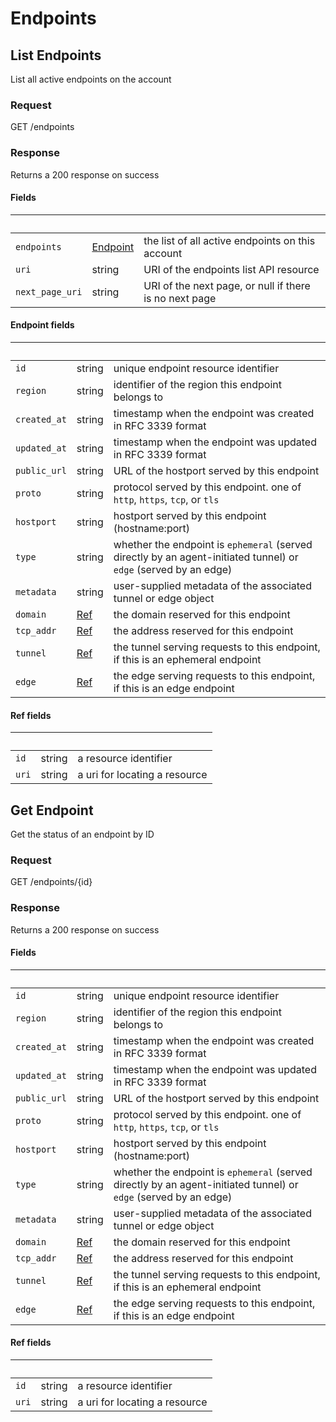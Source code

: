 
# Endpoints

## List Endpoints

List all active endpoints on the account

### Request

GET /endpoints

<EndpointsListRequest />

### Response

Returns a 200 response on success

<EndpointsListResponse />

#### Fields

| &nbsp;          | &nbsp;                       | &nbsp;                                                 |
| --------------- | ---------------------------- | ------------------------------------------------------ |
| `endpoints`     | [Endpoint](#endpoint-fields) | the list of all active endpoints on this account       |
| `uri`           | string                       | URI of the endpoints list API resource                 |
| `next_page_uri` | string                       | URI of the next page, or null if there is no next page |

#### Endpoint fields

| &nbsp;       | &nbsp;             | &nbsp;                                                                                                           |
| ------------ | ------------------ | ---------------------------------------------------------------------------------------------------------------- |
| `id`         | string             | unique endpoint resource identifier                                                                              |
| `region`     | string             | identifier of the region this endpoint belongs to                                                                |
| `created_at` | string             | timestamp when the endpoint was created in RFC 3339 format                                                       |
| `updated_at` | string             | timestamp when the endpoint was updated in RFC 3339 format                                                       |
| `public_url` | string             | URL of the hostport served by this endpoint                                                                      |
| `proto`      | string             | protocol served by this endpoint. one of `http`, `https`, `tcp`, or `tls`                                        |
| `hostport`   | string             | hostport served by this endpoint (hostname:port)                                                                 |
| `type`       | string             | whether the endpoint is `ephemeral` (served directly by an agent-initiated tunnel) or `edge` (served by an edge) |
| `metadata`   | string             | user-supplied metadata of the associated tunnel or edge object                                                   |
| `domain`     | [Ref](#ref-fields) | the domain reserved for this endpoint                                                                            |
| `tcp_addr`   | [Ref](#ref-fields) | the address reserved for this endpoint                                                                           |
| `tunnel`     | [Ref](#ref-fields) | the tunnel serving requests to this endpoint, if this is an ephemeral endpoint                                   |
| `edge`       | [Ref](#ref-fields) | the edge serving requests to this endpoint, if this is an edge endpoint                                          |

#### Ref fields

| &nbsp; | &nbsp; | &nbsp;                        |
| ------ | ------ | ----------------------------- |
| `id`   | string | a resource identifier         |
| `uri`  | string | a uri for locating a resource |

## Get Endpoint

Get the status of an endpoint by ID

### Request

GET /endpoints/{id}

<EndpointsGetRequest />

### Response

Returns a 200 response on success

<EndpointsGetResponse />

#### Fields

| &nbsp;       | &nbsp;             | &nbsp;                                                                                                           |
| ------------ | ------------------ | ---------------------------------------------------------------------------------------------------------------- |
| `id`         | string             | unique endpoint resource identifier                                                                              |
| `region`     | string             | identifier of the region this endpoint belongs to                                                                |
| `created_at` | string             | timestamp when the endpoint was created in RFC 3339 format                                                       |
| `updated_at` | string             | timestamp when the endpoint was updated in RFC 3339 format                                                       |
| `public_url` | string             | URL of the hostport served by this endpoint                                                                      |
| `proto`      | string             | protocol served by this endpoint. one of `http`, `https`, `tcp`, or `tls`                                        |
| `hostport`   | string             | hostport served by this endpoint (hostname:port)                                                                 |
| `type`       | string             | whether the endpoint is `ephemeral` (served directly by an agent-initiated tunnel) or `edge` (served by an edge) |
| `metadata`   | string             | user-supplied metadata of the associated tunnel or edge object                                                   |
| `domain`     | [Ref](#ref-fields) | the domain reserved for this endpoint                                                                            |
| `tcp_addr`   | [Ref](#ref-fields) | the address reserved for this endpoint                                                                           |
| `tunnel`     | [Ref](#ref-fields) | the tunnel serving requests to this endpoint, if this is an ephemeral endpoint                                   |
| `edge`       | [Ref](#ref-fields) | the edge serving requests to this endpoint, if this is an edge endpoint                                          |

#### Ref fields

| &nbsp; | &nbsp; | &nbsp;                        |
| ------ | ------ | ----------------------------- |
| `id`   | string | a resource identifier         |
| `uri`  | string | a uri for locating a resource |
